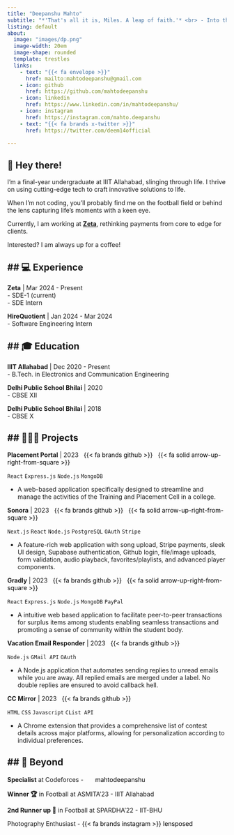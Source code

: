 ```yaml
---
title: "Deepanshu Mahto"
subtitle: "*'That's all it is, Miles. A leap of faith.'* <br> - Into the Spider-Verse (2018)" 
listing: default
about:
  image: "images/dp.png"
  image-width: 20em
  image-shape: rounded
  template: trestles
  links:
    - text: "{{< fa envelope >}}"
      href: mailto:mahtodeepanshu@gmail.com
    - icon: github
      href: https://github.com/mahtodeepanshu
    - icon: linkedin
      href: https://www.linkedin.com/in/mahtodeepanshu/
    - icon: instagram
      href: https://instagram.com/mahto.deepanshu
    - text: "{{< fa brands x-twitter >}}"
      href: https://twitter.com/deem14official
    
---
```



## 👋 Hey there!  
I’m a final-year undergraduate at IIIT Allahabad, slinging through life. I thrive on using cutting-edge tech to craft innovative solutions to life. 
<br>

When I'm not coding, you'll probably find me on the football field or behind the lens capturing life's moments with a keen eye. <br>

Currently, I am working at <strong><a href="https://www.zeta.tech/in/">Zeta</a></strong>, rethinking payments from core to edge for clients. 
<br>

Interested? I am always up for a coffee! 


## 💻 Experience
---

**Zeta** | Mar 2024 - Present <br>
    - SDE-1 (current) <br>
    - SDE Intern <br>

**HireQuotient** | Jan 2024 - Mar 2024 <br>
    - Software Engineering Intern <br>



## 🎓 Education
---

**IIIT Allahabad** | Dec 2020 - Present <br>
    - B.Tech. in Electronics and Communication Engineering <br>
  
**Delhi Public School Bhilai** | 2020 <br>
    - CBSE XII

**Delhi Public School Bhilai** | 2018 <br>
    - CBSE X 

## 👩🏻‍💻 Projects
---

**Placement Portal** | 2023  <a href="https://github.com/mahtodeepanshu/placement-portal-iiita" target="_blank" rel="noopener noreferrer" style="margin-left: 0.5rem;color:black;text-decoration:none;" title="GitHub"> {{< fa brands github >}} </a> <a href="https://placement-portal-iiita.onrender.com/" target="_blank" rel="noopener noreferrer" style="margin-left: 0.5rem;color:black;text-decoration:none;" title="Live"> {{< fa solid arrow-up-right-from-square >}} </a>  <br>

`React` `Express.js` `Node.js` `MongoDB` 

- A web-based application specifically designed to streamline and manage the activities of the Training and Placement Cell in a college.<br>



**Sonora** | 2023 <a href="https://github.com/mahtodeepanshu/sonora" target="_blank" rel="noopener noreferrer" style="margin-left: 0.5rem;color:black;text-decoration:none;" title="GitHub"> {{< fa brands github >}} </a> <a href="https://sonora-omdngcmaa-mahtodeepanshu.vercel.app/" target="_blank" rel="noopener noreferrer" style="margin-left: 0.5rem;color:black;text-decoration:none;" title="Live"> {{< fa solid arrow-up-right-from-square >}} </a>  <br>

`Next.js` `React` `Node.js` `PostgreSQL` `OAuth` `Stripe` 

- A feature-rich web application with song upload, Stripe payments, sleek UI design, Supabase authentication, Github login, file/image uploads, form validation, audio playback, favorites/playlists, and advanced player components. <br>

**Gradly** | 2023 <a href="https://github.com/mahtodeepanshu/gradly" target="_blank" rel="noopener noreferrer" style="margin-left: 0.5rem;color:black;text-decoration:none;" title="GitHub"> {{< fa brands github >}} </a> <a href="https://gradly.onrender.com/" target="_blank" rel="noopener noreferrer" style="margin-left: 0.5rem;color:black;text-decoration:none;" title="Live"> {{< fa solid arrow-up-right-from-square >}} </a>  <br>

`React` `Express.js` `Node.js` `MongoDB` `PayPal`

- A intuitive web based application to facilitate peer-to-peer transactions for surplus items among students enabling seamless transactions and promoting a sense of community within the student body.<br>

**Vacation Email Responder** | 2023 <a href="https://github.com/mahtodeepanshu/openinapp-assessment" target="_blank" rel="noopener noreferrer" style="margin-left: 0.5rem;color:black;text-decoration:none;" title="GitHub">{{< fa brands github >}}</a> <br>

`Node.js` `GMail API` `OAuth`

- A Node.js application that automates sending replies to unread emails while you are away. All replied emails are merged under a label. No double replies are ensured to avoid callback hell. <br>

**CC Mirror** | 2023 <a href="https://github.com/mahtodeepanshu/cc-reminder" target="_blank" rel="noopener noreferrer" style="margin-left: 0.5rem;color:black;text-decoration:none;" title="GitHub">{{< fa brands github >}}</a> <br>

`HTML` `CSS` `Javascript` `CList API`

- A Chrome extension that provides a comprehensive list of contest details across major platforms, allowing for personalization according to individual preferences.<br>




## 🌟 Beyond
---

**Specialist** at Codeforces - <a href="https://codeforces.com/profile/mahtodeepanshu" style="color:black;text-decoration:none;" target="_blank" rel="noopener noreferrer" title="Codeforces - mahtodeepanshu"><img src="/images/code-forces.ico" style="margin-right:0.1rem; margin-left:0.1rem; margin-bottom:0.2rem;width:1rem;"> mahtodeepanshu</a>

**Winner 🏆** in Football at ASMITA'23 - IIIT Allahabad

**2nd Runner up 🥉** in Football at SPARDHA'22 - IIT-BHU

Photography Enthusiast -  <a href="https://www.instagram.com/lensposed/" target="_blank" rel="noopener noreferrer" style="color:black;text-decoration:none;" title="lensposed by Deepanshu Mahto- Instagram"> {{< fa brands instagram >}}  lensposed</a>